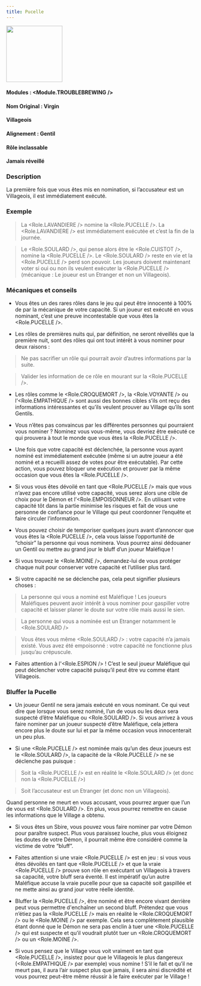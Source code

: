 ```yaml
---
title: Pucelle
---
```



<img src='/img/blood-on-the-clocktower/roles/pucelle.png' height='150' />

#### Modules : <Module.TROUBLEBREWING />
#### Nom Original : Virgin
#### Villageois
#### Alignement : Gentil
#### Rôle inclassable
#### Jamais réveillé

### Description
La première fois que vous êtes mis en nomination, si l’accusateur est un Villageois, il est immédiatement exécuté.

### Exemple 
> La <Role.LAVANDIERE /> nomine la <Role.PUCELLE />. La <Role.LAVANDIERE /> est immédiatement exécutée et c’est la fin de la journée.

> Le <Role.SOULARD />, qui pense alors être le <Role.CUISTOT />, nomine la <Role.PUCELLE />. Le <Role.SOULARD /> reste en vie et la <Role.PUCELLE /> perd son pouvoir. Les joueurs doivent maintenant voter si oui ou non ils veulent exécuter la <Role.PUCELLE /> (mécanique : Le joueur est un Etranger et non un Villageois).


### Mécaniques et conseils
- Vous êtes un des rares rôles dans le jeu qui peut être innocenté à 100% de par la mécanique de votre capacité. Si un joueur est exécuté en vous nominant, c’est une preuve incontestable que vous êtes la <Role.PUCELLE />.

- Les rôles de premières nuits qui, par définition, ne seront réveillés que la première nuit, sont des rôles qui ont tout intérêt à vous nominer pour deux raisons : 
> Ne pas sacrifier un rôle qui pourrait avoir d’autres informations par la suite.

> Valider les information de ce rôle en mourant sur la <Role.PUCELLE />.

- Les rôles comme le <Role.CROQUEMORT />, la <Role.VOYANTE /> ou l’<Role.EMPATHIQUE /> sont aussi des bonnes cibles s’ils ont reçu des informations intéressantes et qu’ils veulent prouver au Village qu’ils sont Gentils.

- Vous n’êtes pas convaincus par les différentes personnes qui pourraient vous nominer ? Nominez vous vous-même, vous devriez être exécuté ce qui prouvera à tout le monde que vous êtes la <Role.PUCELLE />.

- Une fois que votre capacité est déclenchée, la personne vous ayant nominé est immédiatement exécutée (même si un autre joueur a été nominé et a recueilli assez de votes pour être exécutable). Par cette action, vous pouvez bloquer une exécution et prouver par la même occasion que vous êtes la <Role.PUCELLE />.

- Si vous vous êtes dévoilé en tant que <Role.PUCELLE /> mais que vous n’avez pas encore utilisé votre capacité, vous serez alors une cible de choix pour le Démon et l’<Role.EMPOISONNEUR />. En utilisant votre capacité tôt dans la partie minimise les risques et fait de vous une personne de confiance pour le Village qui peut coordonner l’enquête et faire circuler l’information.

- Vous pouvez choisir de temporiser quelques jours avant d’annoncer que vous êtes la <Role.PUCELLE />, cela vous laisse l’opportunité de “choisir” la personne qui vous nominera. Vous pourrez ainsi dédouaner un Gentil ou mettre au grand jour le bluff d’un joueur Maléfique !

- Si vous trouvez le <Role.MOINE />, demandez-lui de vous protéger chaque nuit pour conserver votre capacité et l’utiliser plus tard.

- Si votre capacité ne se déclenche pas, cela peut signifier plusieurs choses :
> La personne qui vous a nominé est Maléfique ! Les joueurs Maléfiques peuvent avoir intérêt à vous nominer pour gaspiller votre capacité et laisser planer le doute sur votre rôle mais aussi le sien.

> La personne qui vous a nominée est un Etranger notamment le <Role.SOULARD />

> Vous êtes vous même <Role.SOULARD /> : votre capacité n’a jamais existé. Vous avez été empoisonné : votre capacité ne fonctionne plus jusqu’au crépuscule.

- Faites attention à l'<Role.ESPION /> ! C’est le seul joueur Maléfique qui peut déclencher votre capacité puisqu’il peut être vu comme étant Villageois.


### Bluffer la Pucelle
- Un joueur Gentil ne sera jamais exécuté en vous nominant. Ce qui veut dire que lorsque vous serez nominé, l’un de vous ou les deux sera suspecté d’être Maléfique ou <Role.SOULARD />. Si vous arrivez à vous faire nominer par un joueur suspecté d’être Maléfique, cela jettera encore plus le doute sur lui et par la même occasion vous innocenterait un peu plus.

- Si une <Role.PUCELLE /> est nominée mais qu’un des deux joueurs est le <Role.SOULARD />, la capacité de la <Role.PUCELLE /> ne se déclenche pas puisque :

> Soit la <Role.PUCELLE /> est en réalité le <Role.SOULARD /> (et donc non la <Role.PUCELLE />)

> Soit l’accusateur est un Etranger (et donc non un Villageois). 

Quand personne ne meurt en vous accusant, vous pourrez arguer que l’un de vous est <Role.SOULARD />. En plus, vous pourrez remettre en cause les informations que le Village a obtenu.

- Si vous êtes un Sbire, vous pouvez vous faire nominer par votre Démon pour paraître suspect. Plus vous paraissez louche, plus vous éloignez les doutes de votre Démon, il pourrait même être considéré comme la victime de votre “bluff”.

- Faites attention si une vraie <Role.PUCELLE /> est en jeu : si vous vous êtes dévoilés en tant que <Role.PUCELLE /> et que la vraie <Role.PUCELLE /> prouve son rôle en exécutant un Villageois à travers sa capacité, votre bluff sera éventé. Il est impératif qu’un autre Maléfique accuse la vraie pucelle pour que sa capacité soit gaspillée et ne mette ainsi au grand jour votre réelle identité.

- Bluffer la <Role.PUCELLE />, être nominé et être encore vivant derrière peut vous permettre d'enchaîner un second bluff. Prétendez que vous n’étiez pas la <Role.PUCELLE /> mais en réalité le <Role.CROQUEMORT /> ou le <Role.MOINE /> par exemple. Cela sera complètement plausible étant donné que le Démon ne sera pas enclin à tuer une <Role.PUCELLE /> qui est suspecte et qu’il voudrait plutôt tuer un <Role.CROQUEMORT /> ou un <Role.MOINE />.

- Si vous pensez que le Village vous voit vraiment en tant que <Role.PUCELLE />, insistez pour que le Villageois le plus dangereux (<Role.EMPATHIQUE /> par exemple) vous nomine ! S’il le fait et qu’il ne meurt pas, il aura l’air suspect plus que jamais, il sera ainsi discrédité et vous pourrez peut-être même réussir à le faire exécuter par le Village !
